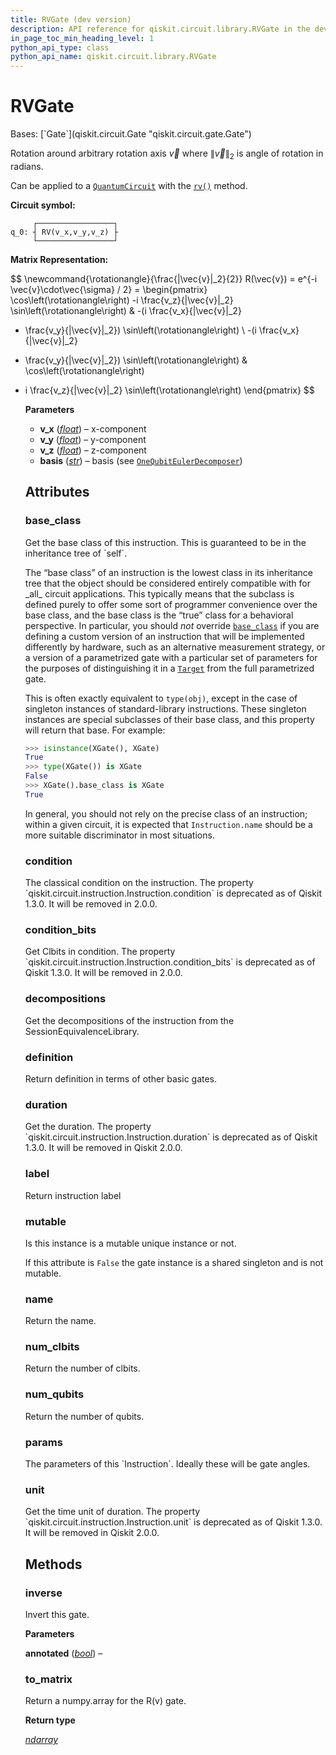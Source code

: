 ```yaml
---
title: RVGate (dev version)
description: API reference for qiskit.circuit.library.RVGate in the dev version of qiskit
in_page_toc_min_heading_level: 1
python_api_type: class
python_api_name: qiskit.circuit.library.RVGate
---
```


# RVGate

<Class id="qiskit.circuit.library.RVGate" isDedicatedPage={true} github="https://github.com/Qiskit/qiskit/tree/main/qiskit/circuit/library/generalized_gates/rv.py#L21-L96" signature="qiskit.circuit.library.RVGate(v_x, v_y, v_z, basis='U')" modifiers="class">
  Bases: [`Gate`](qiskit.circuit.Gate "qiskit.circuit.gate.Gate")

  Rotation around arbitrary rotation axis $\vec{v}$ where $\|\vec{v}\|_2$ is angle of rotation in radians.

  Can be applied to a [`QuantumCircuit`](qiskit.circuit.QuantumCircuit "qiskit.circuit.QuantumCircuit") with the [`rv()`](qiskit.circuit.QuantumCircuit#rv "qiskit.circuit.QuantumCircuit.rv") method.

  **Circuit symbol:**

  ```text
       ┌─────────────────┐
  q_0: ┤ RV(v_x,v_y,v_z) ├
       └─────────────────┘
  ```

  **Matrix Representation:**

$$
\newcommand{\rotationangle}{\frac{\|\vec{v}\|_2}{2}}
R(\vec{v}) = e^{-i \vec{v}\cdot\vec{\sigma} / 2} =
\begin{pmatrix}
\cos\left(\rotationangle\right)
-i \frac{v_z}{\|\vec{v}\|_2} \sin\left(\rotationangle\right)
& -(i \frac{v_x}{\|\vec{v}\|_2}
+ \frac{v_y}{\|\vec{v}\|_2}) \sin\left(\rotationangle\right) \\
-(i \frac{v_x}{\|\vec{v}\|_2}
- \frac{v_y}{\|\vec{v}\|_2}) \sin\left(\rotationangle\right)
& \cos\left(\rotationangle\right)
+ i \frac{v_z}{\|\vec{v}\|_2} \sin\left(\rotationangle\right)
\end{pmatrix}
$$

  **Parameters**

  *   **v\_x** ([*float*](https://docs.python.org/3/library/functions.html#float "(in Python v3.13)")) – x-component
  *   **v\_y** ([*float*](https://docs.python.org/3/library/functions.html#float "(in Python v3.13)")) – y-component
  *   **v\_z** ([*float*](https://docs.python.org/3/library/functions.html#float "(in Python v3.13)")) – z-component
  *   **basis** ([*str*](https://docs.python.org/3/library/stdtypes.html#str "(in Python v3.13)")) – basis (see [`OneQubitEulerDecomposer`](qiskit.synthesis.OneQubitEulerDecomposer "qiskit.synthesis.one_qubit.one_qubit_decompose.OneQubitEulerDecomposer"))

  ## Attributes

  ### base\_class

  <Attribute id="qiskit.circuit.library.RVGate.base_class">
    Get the base class of this instruction. This is guaranteed to be in the inheritance tree of `self`.

    The “base class” of an instruction is the lowest class in its inheritance tree that the object should be considered entirely compatible with for \_all\_ circuit applications. This typically means that the subclass is defined purely to offer some sort of programmer convenience over the base class, and the base class is the “true” class for a behavioral perspective. In particular, you should *not* override [`base_class`](#qiskit.circuit.library.RVGate.base_class "qiskit.circuit.library.RVGate.base_class") if you are defining a custom version of an instruction that will be implemented differently by hardware, such as an alternative measurement strategy, or a version of a parametrized gate with a particular set of parameters for the purposes of distinguishing it in a [`Target`](qiskit.transpiler.Target "qiskit.transpiler.Target") from the full parametrized gate.

    This is often exactly equivalent to `type(obj)`, except in the case of singleton instances of standard-library instructions. These singleton instances are special subclasses of their base class, and this property will return that base. For example:

    ```python
    >>> isinstance(XGate(), XGate)
    True
    >>> type(XGate()) is XGate
    False
    >>> XGate().base_class is XGate
    True
    ```

    In general, you should not rely on the precise class of an instruction; within a given circuit, it is expected that `Instruction.name` should be a more suitable discriminator in most situations.
  </Attribute>

  ### condition

  <Attribute id="qiskit.circuit.library.RVGate.condition">
    The classical condition on the instruction.

    <Admonition title="Deprecated since version 1.3.0" type="danger">
      The property `qiskit.circuit.instruction.Instruction.condition` is deprecated as of Qiskit 1.3.0. It will be removed in 2.0.0.
    </Admonition>
  </Attribute>

  ### condition\_bits

  <Attribute id="qiskit.circuit.library.RVGate.condition_bits">
    Get Clbits in condition.

    <Admonition title="Deprecated since version 1.3.0" type="danger">
      The property `qiskit.circuit.instruction.Instruction.condition_bits` is deprecated as of Qiskit 1.3.0. It will be removed in 2.0.0.
    </Admonition>
  </Attribute>

  ### decompositions

  <Attribute id="qiskit.circuit.library.RVGate.decompositions">
    Get the decompositions of the instruction from the SessionEquivalenceLibrary.
  </Attribute>

  ### definition

  <Attribute id="qiskit.circuit.library.RVGate.definition">
    Return definition in terms of other basic gates.
  </Attribute>

  ### duration

  <Attribute id="qiskit.circuit.library.RVGate.duration">
    Get the duration.

    <Admonition title="Deprecated since version 1.3.0" type="danger">
      The property `qiskit.circuit.instruction.Instruction.duration` is deprecated as of Qiskit 1.3.0. It will be removed in Qiskit 2.0.0.
    </Admonition>
  </Attribute>

  ### label

  <Attribute id="qiskit.circuit.library.RVGate.label">
    Return instruction label
  </Attribute>

  ### mutable

  <Attribute id="qiskit.circuit.library.RVGate.mutable">
    Is this instance is a mutable unique instance or not.

    If this attribute is `False` the gate instance is a shared singleton and is not mutable.
  </Attribute>

  ### name

  <Attribute id="qiskit.circuit.library.RVGate.name">
    Return the name.
  </Attribute>

  ### num\_clbits

  <Attribute id="qiskit.circuit.library.RVGate.num_clbits">
    Return the number of clbits.
  </Attribute>

  ### num\_qubits

  <Attribute id="qiskit.circuit.library.RVGate.num_qubits">
    Return the number of qubits.
  </Attribute>

  ### params

  <Attribute id="qiskit.circuit.library.RVGate.params">
    The parameters of this `Instruction`. Ideally these will be gate angles.
  </Attribute>

  ### unit

  <Attribute id="qiskit.circuit.library.RVGate.unit">
    Get the time unit of duration.

    <Admonition title="Deprecated since version 1.3.0" type="danger">
      The property `qiskit.circuit.instruction.Instruction.unit` is deprecated as of Qiskit 1.3.0. It will be removed in Qiskit 2.0.0.
    </Admonition>
  </Attribute>

  ## Methods

  ### inverse

  <Function id="qiskit.circuit.library.RVGate.inverse" github="https://github.com/Qiskit/qiskit/tree/main/qiskit/circuit/library/generalized_gates/rv.py#L77-L80" signature="inverse(annotated=False)">
    Invert this gate.

    **Parameters**

    **annotated** ([*bool*](https://docs.python.org/3/library/functions.html#bool "(in Python v3.13)")) –
  </Function>

  ### to\_matrix

  <Function id="qiskit.circuit.library.RVGate.to_matrix" github="https://github.com/Qiskit/qiskit/tree/main/qiskit/circuit/library/generalized_gates/rv.py#L82-L96" signature="to_matrix()">
    Return a numpy.array for the R(v) gate.

    **Return type**

    [*ndarray*](https://numpy.org/doc/stable/reference/generated/numpy.ndarray.html#numpy.ndarray "(in NumPy v2.1)")
  </Function>
</Class>

